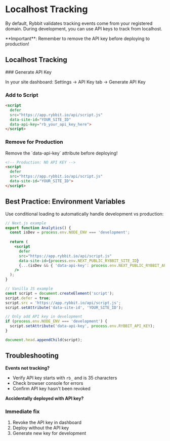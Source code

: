 
# Localhost Tracking

By default, Rybbit validates tracking events come from your registered domain. During development, you can use API keys to track from localhost.

<Callout type="warning">
  **Important**: Remember to remove the API key before deploying to production!
</Callout>

## Localhost Tracking

<Steps>
### Generate API Key

In your site dashboard: Settings → API Key tab → Generate API Key

### Add to Script

```html
<script 
  defer 
  src="https://app.rybbit.io/api/script.js" 
  data-site-id="YOUR_SITE_ID" 
  data-api-key="rb_your_api_key_here">
</script>
```

### Remove for Production

<Callout type="error">
  Remove the `data-api-key` attribute before deploying!
</Callout>

```html
<!-- Production: NO API KEY -->
<script 
  defer 
  src="https://app.rybbit.io/api/script.js" 
  data-site-id="YOUR_SITE_ID">
</script>
```

</Steps>

## Best Practice: Environment Variables

Use conditional loading to automatically handle development vs production:

```jsx
// Next.js example
export function Analytics() {
  const isDev = process.env.NODE_ENV === 'development';
  
  return (
    <script
      defer
      src="https://app.rybbit.io/api/script.js"
      data-site-id={process.env.NEXT_PUBLIC_RYBBIT_SITE_ID}
      {...(isDev && { 'data-api-key': process.env.NEXT_PUBLIC_RYBBIT_API_KEY })}
    />
  );
}
```

```javascript
// Vanilla JS example
const script = document.createElement('script');
script.defer = true;
script.src = 'https://app.rybbit.io/api/script.js';
script.setAttribute('data-site-id', 'YOUR_SITE_ID');

// Only add API key in development
if (process.env.NODE_ENV === 'development') {
  script.setAttribute('data-api-key', process.env.RYBBIT_API_KEY);
}

document.head.appendChild(script);
```

## Troubleshooting

**Events not tracking?**
- Verify API key starts with `rb_` and is 35 characters
- Check browser console for errors
- Confirm API key hasn't been revoked

**Accidentally deployed with API key?**
<Steps>
### Immediate fix
1. Revoke the API key in dashboard
2. Deploy without the API key
3. Generate new key for development
</Steps>